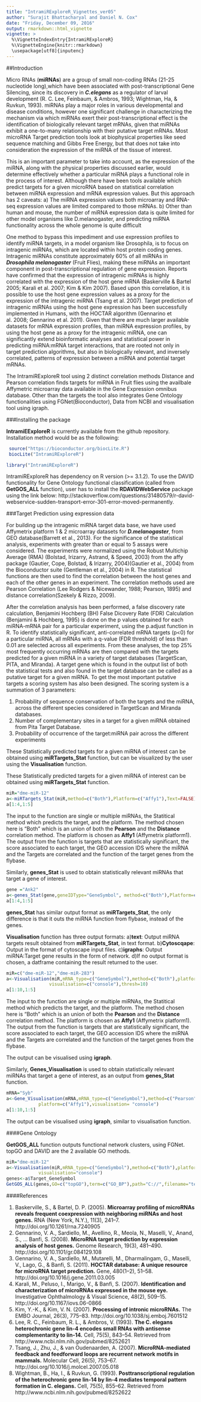 ```yaml
---
title: "IntramiRExploreR_Vignettes_ver05"
author: "Surajit Bhattacharyal and Daniel N. Cox"
date: "Friday, December 09, 2016"
output: rmarkdown::html_vignette
vignette: >
  %\VignetteIndexEntry{IntramiRExploreR}
  %\VignetteEngine{knitr::rmarkdown}
  \usepackage[utf8]{inputenc}
---
```


##Introduction

Micro RNAs (**miRNAs**) are a group of small non-coding RNAs (21-25 nucleotide long),which have been associated with post-transcriptional Gene Silencing, since its discovery in ***C.elegans*** as a regulator of larval  development (R. C. Lee, Feinbaum, & Ambros, 1993; Wightman, Ha, & Ruvkun, 1993). miRNAs play a major roles in various developmental and disease conditions, however one significant challenge in characterizing the mechanism via which miRNAs exert their post-transcriptional effect is the identification of biologically relevant target mRNAs, given that miRNAs exhibit a one-to-many relationship with their putative target mRNAs. Most microRNA Target prediction tools look at biophysical properties like seed sequence matching and Gibbs Free Energy, but that does not take into consideration the expression of the miRNA of the tissue of interest. 

This is an important parameter to take into account, as the expression of the miRNA, along with the physical properties discussed earlier, would determine effectively whether a particular miRNA plays a functional role in the process of interest. Although there have been tools available which predict targets for a given microRNA based on statistical correlation between miRNA expression and mRNA expression values. But this approach has 2 caveats:
a) The miRNA expression values both microarray and RNA-seq expression values are limited compared to those mRNAs.
b) Other than human and mouse, the number of miRNA expression data is quite limited for other model organisms like D.melanogaster, and predicting miRNA functionality across the whole genome is quite difficult

One method to bypass this impediment and use expression profiles to identify miRNA targets, in a model organism like Drosophila, is to focus on intragenic miRNAs, which are located within host protein coding genes. Intragenic miRNAs constitute approximately 60% of all miRNAs in ***Drosophila melanogaster*** (Fruit Flies), making these miRNAs an important component in post-transcriptional regulation of gene expression. Reports have confirmed that the expression of intragenic miRNAs is highly correlated with the expression of the host gene mRNA (Baskerville & Bartel 2005; Karali et al. 2007; Kim & Kim 2007). Based upon this correlation, it is possible to use the host gene expression values as a proxy for the expression of the intragenic miRNA (Tsang et al. 2007). Target prediction of intragenic miRNAs using the host gene expression has been successfully implemented in Humans, with the HOCTAR algorithm (Gennarino et al. 2008; Gennarino et al. 2011). Given that there are much larger available datasets for mRNA expression profiles, than miRNA expression profiles, by using the host gene as a proxy for the intragenic miRNA, one can significantly extend bioinformatic analyses and statistical power in predicting miRNA:mRNA target interactions, that are rooted not only in target prediction algorithms, but also in biologically relevant, and inversely correlated, patterns of expression between a miRNA and potential target mRNAs.

The IntramiRExploreR tool using 2 distinct correlation methods Distance and Pearson correlation finds targets for miRNA in Fruit flies using the availbale Affymetric microarray data available in the Gene Expression omnibus database. Other than the targets the tool also integrates Gene Ontology functionalities using FGNet(Bioconductor), Data from NCBI and visualisation tool using igraph.


###Installing the package

**IntramiEExploreR** is currently available from the github repository. Installation method would be as the following:

```r
 source("https://bioconductor.org/biocLite.R")
 biocLite("IntramiRExploreR")
```
```r
library("IntramiRExploreR")
```
IntramiRExploreR has dependency on  R version (>= 3.1.2). To use the DAVID functionality for Gene Ontology functional classification (called from **GetGOS_ALL** function), user has to install the **RDAVIDWebService** package using the link below:
http://stackoverflow.com/questions/31480579/r-david-webservice-sudden-transport-error-301-error-moved-permanently.

###Target Prediction using expression data

For building up the intragenic miRNA target data base, we have used Affymetrix platform 1 & 2 microarray datasets for ***D.melanogaster***, from GEO database(Barrett et al., 2013). For the significance of the statistical analysis, experiments with greater than or equal to 5 assays were considered. The experiments were normalized using the Robust Multichip Average (RMA) (Bolstad, Irizarry, Astrand, & Speed, 2003) from the affy package (Gautier, Cope, Bolstad, & Irizarry, 2004)(Gautier et al., 2004) from the Bioconductor suite (Gentleman et al., 2004) in R. The statistical functions are then used to find the correlation between the host genes and each of the other genes in an experiment. The correlation methods used are Pearson Correlation (Lee Rodgers & Nicewander, 1988; Pearson, 1895) and distance correlation(Szekely & Rizzo, 2009). 

After the correlation analysis has been performed, a false discovery rate calculation, Benjamini Hochberg (BH) False Dicovery Rate (FDR) Calculation (Benjamini & Hochberg, 1995) is done on the p values obtained for each miRNA-mRNA pair for a particular experiment, using the p.adjust function in R. To identify statistically significant, anti-correlated mRNA targets (p<0) for a particular miRNA, all mRNAs with a q-value (FDR threshold) of less than 0.01 are selected across all experiments.  From these analyses, the top 25% most frequently occurring mRNAs are then compared with the targets predicted for a given miRNA in a variety of target databases (TargetScan, PITA, and Miranda).  A target gene which is found in the output list of both the statistical tests and also found in the target database can be called as a putative target for a given miRNA. To get the most important putative targets a scoring system has also been designed. The scoring system is a summation of  3 parameters:

1)  Probability of sequence conservation of both the targets and the miRNA, across the different species considered in TargetScan and Miranda databases.
2)  Number of complementary sites in a target for a given miRNA obtained from Pita Target Database.
3)  Probability of occurrence of the target:miRNA pair across the different experiments
 
These Statistically predicted targets for a given miRNA of interest can be obtained using **miRTargets_Stat** function, but can be visualized by the user using the **Visualisation** function.

These Statistically predicted targets for a given miRNA of interest can be obtained using **miRTargets_Stat** function.

```r
miR="dme-miR-12"
a<-miRTargets_Stat(miR,method=c("Both"),Platform=c("Affy1"),Text=FALSE)
a[1:4,1:5]
```
The input to the function are single or multiple miRNAs, the Statitical method which predicts the target, and the platform. The method chosen here is "Both" which is an union of both the **Pearson** and the **Distance** correlation method. The platform is chosen as **Affy1** (Affymetrix platform1).  The  output from the function is targets that are statistically significant, the score associated to each target, the GEO accession IDS where the miRNA and the Targets are correlated and the function of the target genes from the flybase.

Similarly, **genes_Stat** is used to obtain statistically relevant miRNAs that target a gene of interest.

```r
gene ="Ank2"
a<-genes_Stat(gene,geneIDType="GeneSymbol", method=c("Both"),Platform=c("Affy1"))
a[1:4,1:5]
```
**genes_Stat** has similar output format as **miRTargets_Stat**, the only difference is that it outs the miRNA function from flybase, instead of the genes.

**Visualisation** function has three output formats:
a)**text**: Output miRNA targets result obtained from **miRTargets_Stat**, in text format.
b)**Cytoscqape**: Output in the format of cytoscape input files.
c)**igraphs**: Output  miRNA:Target gene results in the form of network.
d)If no output format is chosen, a datframe containing the result returned to the user.

```r
miR=c("dme-miR-12","dme-miR-283")
a<-Visualisation(miR,mRNA_type=c("GeneSymbol"),method=c("Both"),platform=c("Affy1"),
                visualisation=c("console"),thresh=10)
a[1:10,1:5]
```
The input to the function are single or multiple miRNAs, the Statitical method which predicts the target, and the platform. The method chosen here is "Both" which is an union of both the **Pearson** and the **Distance** correlation method. The platform is chosen as **Affy1** (Affymetrix platform1).  The  output from the function is targets that are statistically significant, the score associated to each target, the GEO accession IDS where the miRNA and the Targets are correlated and the function of the target genes from the flybase.

The output can be visualised using **igraph**.


Similarly, **Genes_Visualisation** is used to obtain statistically relevant miRNAs that target a gene of interest, as an output from **genes_Stat** function.

```r
mRNA="Syb"
a<-Gene_Visualisation(mRNA,mRNA_type=c("GeneSymbol"),method=c("Pearson"),
            platform=c("Affy1"),visualisation= "console")
a[1:10,1:5]
```

The output can be visualised using **igraph**, similar to visualisation function.

####Gene Ontology

**GetGOS_ALL** function outputs functional network clusters, using FGNet. topGO and DAVID are the 2 available GO methods. 
```r
miR="dme-miR-12"
a<-Visualisation(miR,mRNA_type=c("GeneSymbol"),method=c("Both"),platform=c("Affy1"),thresh=100,
            visualisation="console")
genes<-a$Target_GeneSymbol
GetGOS_ALL(genes,GO=c("topGO"),term=c("GO_BP"),path="C://",filename="test")
```

####References

1. Baskerville, S., & Bartel, D. P. (2005). **Microarray profiling of microRNAs reveals frequent coexpression with neighboring miRNAs and host genes.** RNA (New York, N.Y.), 11(3), 241–7. http://doi.org/10.1261/rna.7240905
2. Gennarino, V. A., Sardiello, M., Avellino, R., Meola, N., Maselli, V., Anand, S., … Banfi, S. (2008). **MicroRNA target prediction by expression analysis of host genes.** Genome Research, 19(3), 481–490. http://doi.org/10.1101/gr.084129.108
3. Gennarino, V. A., Sardiello, M., Mutarelli, M., Dharmalingam, G., Maselli, V., Lago, G., & Banfi, S. (2011). **HOCTAR database: A unique resource for microRNA target prediction.** Gene, 480(1–2), 51–58. http://doi.org/10.1016/j.gene.2011.03.005
4. Karali, M., Peluso, I., Marigo, V., & Banfi, S. (2007). **Identification and characterization of microRNAs expressed in the mouse eye.** Investigative Ophthalmology & Visual Science, 48(2), 509–15. http://doi.org/10.1167/iovs.06-0866
5. Kim, Y.-K., & Kim, V. N. (2007). **Processing of intronic microRNAs.** The EMBO Journal, 26(3), 775–83. http://doi.org/10.1038/sj.emboj.7601512
6. Lee, R. C., Feinbaum, R. L., & Ambros, V. (1993). **The C. elegans heterochronic gene lin-4 encodes small RNAs with antisense complementarity to lin-14.** Cell, 75(5), 843–54. Retrieved from http://www.ncbi.nlm.nih.gov/pubmed/8252621
7. Tsang, J., Zhu, J., & van Oudenaarden, A. (2007). **MicroRNA-mediated feedback and feedforward loops are recurrent network motifs in mammals.** Molecular Cell, 26(5), 753–67. http://doi.org/10.1016/j.molcel.2007.05.018
8. Wightman, B., Ha, I., & Ruvkun, G. (1993). **Posttranscriptional regulation of the heterochronic gene lin-14 by lin-4 mediates temporal pattern formation in C. elegans.** Cell, 75(5), 855–62. Retrieved from http://www.ncbi.nlm.nih.gov/pubmed/8252622


